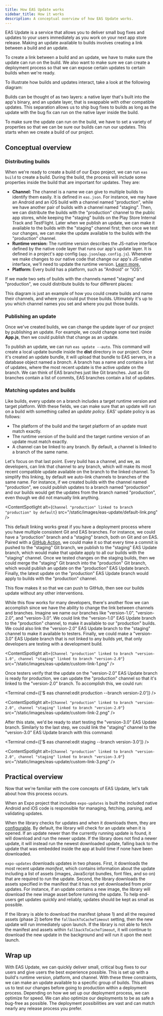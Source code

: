 ```yaml
---
title: How EAS Update works
sidebar_title: How it works
description: A conceptual overview of how EAS Update works.
---
```



EAS Update is a service that allows you to deliver small bug fixes and updates to your users immediately as you work on your next app store release. Making an update available to builds involves creating a link between a build and an update.

To create a link between a build and an update, we have to make sure the update can run on the build. We also want to make sure we can create a deployment process so that we can expose certain updates to certain builds when we're ready.

To illustrate how builds and updates interact, take a look at the following diagram:

<ContentSpotlight
  alt="Native and update layers diagram"
  src="/static/images/eas-update/layers.png"
/>

Builds can be thought of as two layers: a native layer that's built into the app's binary, and an update layer, that is swappable with other compatible updates. This separation allows us to ship bug fixes to builds as long as the update with the bug fix can run on the native layer inside the build.

To make sure the update can run on the build, we have to set a variety of properties so that we can be sure our builds can run our updates. This starts when we create a build of our project.

## Conceptual overview

### Distributing builds

When we're ready to create a build of our Expo project, we can run `eas build` to create a build. During the build, the process will include some properties inside the build that are important for updates. They are:

- **Channel:** The channel is a name we can give to multiple builds to identify them easily. It is defined in `eas.json`. For instance, we may have an Android and an iOS build with a channel named "production", while we have another pair of builds with a channel named "staging". Then, we can distribute the builds with the "production" channel to the public app stores, while keeping the "staging" builds on the Play Store Internal Track and TestFlight.
  Later when we publish an update, we can make it available to the builds with the "staging" channel first; then once we test our changes, we can make the update available to the builds with the "production" channel.
- **Runtime version:** The runtime version describes the JS-native interface defined by the native code layer that runs our app's update layer. It is defined in a project's app config (`app.json`/`app.config.js`). Whenever we make changes to our native code that change our app's JS-native interface, we'll need to update the runtime version. [Learn more.](/eas-update/runtime-versions)
- **Platform:** Every build has a platform, such as "Android" or "iOS".

If we made two sets of builds with the channels named "staging" and "production", we could distribute builds to four different places:

<ContentSpotlight alt="Build types diagram" src="/static/images/eas-update/builds.png" />

This diagram is just an example of how you could create builds and name their channels, and where you could put those builds. Ultimately it's up to you which channel names you set and where you put those builds.

### Publishing an update

Once we've created builds, we can change the update layer of our project by publishing an update. For example, we could change some text inside **App.js**, then we could publish that change as an update.

To publish an update, we can run `eas update --auto`. This command will create a local update bundle inside the **dist** directory in our project. Once it's created an update bundle, it will upload that bundle to EAS servers, in a database object named a _branch_. A branch has a name and contains a list of updates, where the most recent update is the active update on the branch. We can think of EAS branches just like Git branches. Just as Git branches contain a list of commits, EAS branches contain a list of updates.

<ContentSpotlight
  alt="Branches with its most recent update pointed out as the active one"
  src="/static/images/eas-update/branch.png"
/>

### Matching updates and builds

Like builds, every update on a branch includes a target runtime version and target platform. With these fields, we can make sure that an update will run on a build with something called an _update policy_. EAS' update policy is as follows:

- The platform of the build and the target platform of an update must match exactly.
- The runtime version of the build and the target runtime version of an update must match exactly.
- A channel can be linked to any branch. By default, a channel is linked to a branch of the same name.

Let's focus on that last point. Every build has a channel, and we, as developers, can link that channel to any branch, which will make its most recent compatible update available on the branch to the linked channel.
To simplify this linking, by default we auto-link channels to branches of the same name. For instance, if we created builds with the channel named "production", we could publish updates to a branch named "production" and our builds would get the updates from the branch named "production", even though we did not manually link anything.

<ContentSpotlight
  alt={`Channel "production" linked to branch "production" by default`}
  src="/static/images/eas-update/default-link.png"
/>

This default linking works great if you have a deployment process where you have multiple consistent Git and EAS branches.
For instance, we could have a "production" branch and a "staging" branch, both on Git and on EAS. Paired with a [GitHub Action](/eas-update/github-actions), we could make it so that every time a commit is pushed to the "staging" Git branch, we publish to the "staging" EAS Update branch, which would make that update apply to all our builds with the "staging" channel.
Once we tested changes on the staging builds, then we could merge the "staging" Git branch into the "production" Git branch, which would publish an update on the "production" EAS Update branch. Finally, the latest update on the "production" EAS Update branch would apply to builds with the "production" channel.

This flow makes it so that we can push to GitHub, then see our builds update without any other interventions.

While this flow works for many developers, there's another flow we can accomplish since we have the ability to change the link between channels and branches. Imagine we name our branches like "version-1.0", "version-2.0", and "version-3.0". We could link the "version-1.0" EAS Update branch to the "production" channel, to make it available to our "production" builds.
We could also link the "version-2.0" EAS Update branch to the "staging" channel to make it available to testers. Finally, we could make a "version-3.0" EAS Update branch that is not linked to any builds yet, that only developers are testing with a development build.

<ContentSpotlight
  alt={`Channel "production" linked to branch "version-1.0", channel "staging" linked to branch "version-2.0"`}
  src="/static/images/eas-update/custom-link-1.png"
/>

Once testers verify that the update on the "version-2.0" EAS Update branch is ready for production, we can update the "production" channel so that it's linked to the "version-2.0" branch. To accomplish this, we could run:

<Terminal cmd={['$ eas channel:edit production --branch version-2.0']} />

<ContentSpotlight
  alt={`Channel "production" linked to branch "version-2.0", channel "staging" linked to branch "version-2.0"`}
  src="/static/images/eas-update/custom-link-2.png"
/>

After this state, we'd be ready to start testing the "version-3.0" EAS Update branch. Similarly to the last step, we could link the "staging" channel to the "version-3.0" EAS Update branch with this command:

<Terminal cmd={['$ eas channel:edit staging --branch version-3.0']} />

<ContentSpotlight
  alt={`Channel "production" linked to branch "version-2.0", channel "staging" linked to branch "version-3.0"`}
  src="/static/images/eas-update/custom-link-3.png"
/>

## Practical overview

Now that we're familiar with the core concepts of EAS Update, let's talk about how this process occurs.

When an Expo project that includes `expo-updates` is built the included native Android and iOS code is responsible for managing, fetching, parsing, and validating updates.

When the library checks for updates and when it downloads them, they are [configurable](/versions/latest/config/app/#updates). By default, the library will check for an update when it is opened. If an update newer than the currently running update is found, it will download and run the newer update. If the library does not find a newer update, it will instead run the newest downloaded update, falling back to the update that was embedded inside the app at build time if none have been downloaded.

`expo-updates` downloads updates in two phases. First, it downloads the most recent update _manifest_, which contains information about the update including a list of assets (images, JavaScript bundles, font files, and so on) that are required to run the update.
Second, the library downloads the assets specified in the manifest that it has not yet downloaded from prior updates. For instance, if an update contains a new image, the library will download the new image asset before running the update. To help end-users get updates quickly and reliably, updates should be kept as small as possible.

If the library is able to download the manifest (phase 1) and all the required assets (phase 2) before the `fallbackToCacheTimeout` setting, then the new update will run immediately upon launch. If the library is not able to fetch the manifest and assets within `fallbackToCacheTimeout`, it will continue to download the new update in the background and will run it upon the next launch.

<ContentSpotlight alt="Update download timeline" src="/static/images/eas-update/process.png" />

## Wrap up

With EAS Update, we can quickly deliver small, critical bug fixes to our users and give users the best experience possible. This is set up with a build's runtime version, platform, and channel. With these three constraints, we can make an update available to a specific group of builds. This allows us to test our changes before going to production within a deployment process.
Depending on how we set up our deployment process, we can optimize for speed. We can also optimize our deployments to be as safe a bug-free as possible. The deployment possibilities are vast and can match nearly any release process you prefer.
